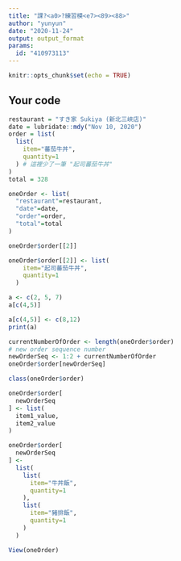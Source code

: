---
title: "課?<a0>?練習模<e7><89><88>"
author: "yunyun"
date: "2020-11-24"
output: output_format
params:
  id: "410973113"
---

```{r setup, include=FALSE}
knitr::opts_chunk$set(echo = TRUE)
```

## Your code

```{r}
restaurant = "すき家 Sukiya (新北三峽店)"
date = lubridate::mdy("Nov 10, 2020")
order = list(
  list(
    item="蕃茄牛丼",
    quantity=1
  ) # 這裡少了一筆 "起司蕃茄牛丼"
)
total = 328
```

```{r}
oneOrder <- list(
  "restaurant"=restaurant,
  "date"=date,
  "order"=order,
  "total"=total
)
```

```{r}
oneOrder$order[[2]]
```
```{r}
oneOrder$order[[2]] <- list(
    item="起司蕃茄牛丼",
    quantity=1
  )
```

```{r}
a <- c(2, 5, 7)
a[c(4,5)]
```
```{r}
a[c(4,5)] <- c(8,12)
print(a)
```
```{r}
currentNumberOfOrder <- length(oneOrder$order)
# new order sequence number
newOrderSeq <- 1:2 + currentNumberOfOrder
oneOrder$order[newOrderSeq]
```
```{r}
class(oneOrder$order)
```

```{r}
oneOrder$order[
  newOrderSeq
] <- list(
  item1_value,
  item2_value
)
```
```{r}
oneOrder$order[
  newOrderSeq
] <- 
  list(
    list(
      item="牛丼飯",
      quantity=1
    ),
    list(
      item="豬排飯",
      quantity=1
    )
  )

View(oneOrder)
```

